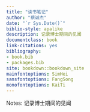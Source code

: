 ```yaml
--- 
title: "读书笔记"
author: "蔡诚杰"
date: "`r Sys.Date()`"
biblio-style: apalike
description: 记录博士期间的见闻
documentclass: book
link-citations: yes
bibliography:
- book.bib
- packages.bib
site: bookdown::bookdown_site
mainfontoptions: SimHei
sansfontoptions: FangSong
monofontoptions: KaiTi
---
```


Notes: 记录博士期间的见闻
